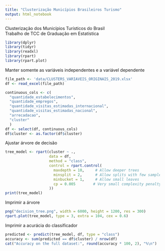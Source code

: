 ```yaml
---
title: "Clusterização Municípios Brasileiros Turismo"
output: html_notebook
---
```


Clusterização dos Municípios Turísticos do Brasil  
Trabalho de TCC de Graduação em Estatística

```r
library(dplyr)
library(tidyr)
library(readxl)
library(rpart)
library(rpart.plot)
```


Manter somente as variáveis independentes e a variável dependente

```r
file_path <- 'data/CLUSTERS_VARIAVEIS_ORIGINAIS_2019.xlsx'
df <- read_excel(file_path)

continuous_cols <- c(
  "quantidade_estabelecimentos",
  "quantidade_empregos",
  "quantidade_visitas_estimadas_internacional",
  "quantidade_visitas_estimadas_nacional",
  "arrecadacao",
  "cluster"
  )
df <- select(df, continuous_cols)
df$cluster <- as.factor(df$cluster)

```

Ajustar árvore de decisão

```r
tree_model <- rpart(cluster ~ ., 
                    data = df,
                    method = "class",
                    control = rpart.control(
                      maxdepth = 10,     # Allow deeper trees
                      minsplit = 2,      # Allow splits with few samples
                      minbucket = 1,     # Allow small leaves
                      cp = 0.005        # Very small complexity penalty → more splits
                    ))
print(tree_model)

```

Imprimir a árvore

```r
png("decision_tree.png", width = 6000, height = 1200, res = 300)
rpart.plot(tree_model, type = 3, extra = 104, cex = 0.6) 
```

Imprimir a acurácia do classificador

```r
predicted <- predict(tree_model, df, type = "class")
accuracy <- sum(predicted == df$cluster) / nrow(df)
cat("Accuracy on the full dataset:", round(accuracy * 100, 2), "%\n")
```




